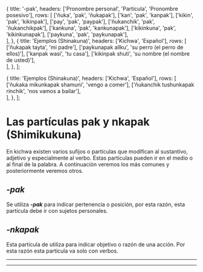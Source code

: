 
  {
    title: '-pak',
    headers: ['Pronombre personal', 'Partícula', 'Pronombre posesivo'],
    rows: [
      ['ñuka', 'pak', 'ñukapak'],
      ['kan', 'pak', 'kanpak'],
      ['kikin', 'pak', 'kikinpak'],
      ['pay', 'pak', 'paypak'],
      ['ñukanchik', 'pak', 'ñukanchikpak'],
      ['kankuna', 'pak', 'kankunapak'],
      ['kikinkuna', 'pak', 'kikinkunapak'],
      ['paykuna', 'pak', 'paykunapak'],        
    ],
  },
  {
    title: 'Ejemplos (Shinakuna)',
    headers: ['Kichwa', 'Español'],
    rows: [
      ['ñukapak tayta', 'mi padre'],
      ['paykunapak allku', 'su perro (el perro de ellos)'],
      ['kanpak wasi', 'tu casa'],
      ['kikinpak shuti', 'su nombre (el nombre de usted)'],        
    ],
  },
];

  {
    title: 'Ejemplos (Shinakuna)',
    headers: ['Kichwa', 'Español'],
    rows: [
      ['ñukaka mikunkapak shamuni', 'vengo a comer'],
      ['ñukanchik tushunkapak rinchik', 'nos vamos a bailar'],       
    ],
  },
];

# **Las partículas pak y nkapak (Shimikukuna)**
En kichwa existen varios sufijos o partículas que modifican al sustantivo, 
adjetivo y especialmente al verbo. Estas partículas pueden ir en el medio o al 
final de la palabra.
A  continuación veremos los más comunes y posteriormente veremos otros.
## ***-pak***
Se utiliza ***-pak*** para indicar pertenencia o posición, por esta razón, esta 
partícula debe ir con sujetos personales.  
<ComicSpeechBubble text="Los pronombres personales, combinados con la partícula -pak, forman los pronombres posesivos." character = "humu"/>
<TablesWithTabs tables={tablesData} />
## ***-nkapak***
Esta partícula de utiliza para indicar objetivo o razón de una acción. Por esta razón esta partícula va solo con verbos. 
<TablesWithTabs tables={tablesData2} />
<hr />
<ComicSpeechBubble text="¡Excelente trabajo! Esto concluye la lección de las particulas pak y nkapak." character = "humuFeliz"/>
<hr />
<Quiz lecture="grammar-1-2" />

